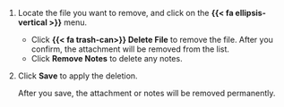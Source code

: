1. Locate the file you want to remove, and click on the **{{< fa ellipsis-vertical >}}** menu.

   - Click **{{< fa trash-can>}} Delete File** to remove the file. After you confirm, the attachment will be removed from the list.
   - Click **Remove Notes** to delete any notes.

1. Click **Save** to apply the deletion. 

   After you save, the attachment or notes will be removed permanently.